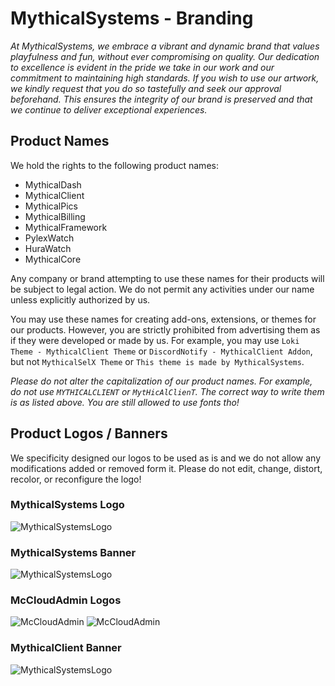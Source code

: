 
# MythicalSystems - Branding

*At MythicalSystems, we embrace a vibrant and dynamic brand that values playfulness and fun, without ever compromising on quality. Our dedication to excellence is evident in the pride we take in our work and our commitment to maintaining high standards. If you wish to use our artwork, we kindly request that you do so tastefully and seek our approval beforehand. This ensures the integrity of our brand is preserved and that we continue to deliver exceptional experiences.*

## Product Names

We hold the rights to the following product names:

- MythicalDash
- MythicalClient
- MythicalPics
- MythicalBilling
- MythicalFramework
- PylexWatch
- HuraWatch
- MythicalCore

Any company or brand attempting to use these names for their products will be subject to legal action. We do not permit any activities under our name unless explicitly authorized by us.

You may use these names for creating add-ons, extensions, or themes for our products. However, you are strictly prohibited from advertising them as if they were developed or made by us. For example, you may use `Loki Theme - MythicalClient Theme` or `DiscordNotify - MythicalClient Addon`, but not `MythicalSelX Theme` or `This theme is made by MythicalSystems`.

*Please do not alter the capitalization of our product names. For example, do not use `MYTHICALCLIENT` or `MytHicAlClienT`. The correct way to write them is as listed above. You are still allowed to use fonts tho!*

## Product Logos / Banners

We specificity designed our logos to be used as is and we do not allow any modifications added or removed form it.
Please do not edit, change, distort, recolor, or reconfigure the logo!

### MythicalSystems Logo

![MythicalSystemsLogo](/img/logos/mythical/mythical.png)

### MythicalSystems Banner

![MythicalSystemsLogo](/img/logos/mythical/banner.gif)

### McCloudAdmin Logos

<div style={{ display: 'flex', gap: '10px' }}>
    <img src="/img/logos/mccloudadmin/logo-circle.png" alt="McCloudAdmin" />
    <img src="/img/logos/mccloudadmin/logo-cloud-circle.png" alt="McCloudAdmin" />
</div>

### MythicalClient Banner

![MythicalSystemsLogo](/img/logos/mythical/client/bg.png)
